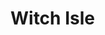 
# Witch Isle
<ProjectDetails
  floatRight
  region="Vale"
  house="House Upcliff"
  type="Landmark"
  status="Completed"
  warp="/warp witchisle"
  projectLead="Booben, Ben and Jose"
  dateStarted="2018-01-28T08:00:00+00:00"
  dateCompleted="undefined"
/>
